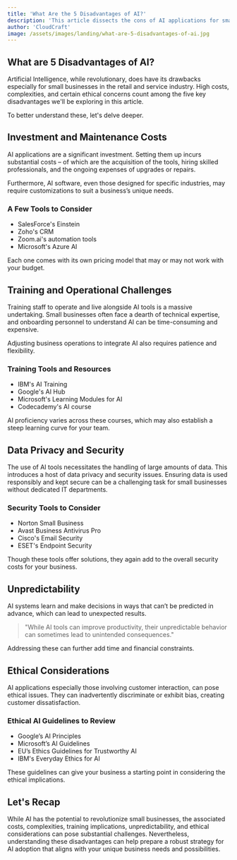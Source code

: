 ```yaml
---
title: 'What Are the 5 Disadvantages of AI?'
description: 'This article dissects the cons of AI applications for small businesses in the retail and service industry.'
author: 'CloudCraft'
image: /assets/images/landing/what-are-5-disadvantages-of-ai.jpg
---
```


## What are 5 Disadvantages of AI?

Artificial Intelligence, while revolutionary, does have its drawbacks especially for small businesses in the retail and service industry. High costs, complexities, and certain ethical concerns count among the five key disadvantages we'll be exploring in this article.

To better understand these, let's delve deeper.

<ServicesBlurb />

## Investment and Maintenance Costs

AI applications are a significant investment. Setting them up incurs substantial costs – of which are the acquisition of the tools, hiring skilled professionals, and the ongoing expenses of upgrades or repairs.

Furthermore, AI software, even those designed for specific industries, may require customizations to suit a business’s unique needs.

### A Few Tools to Consider

* SalesForce's Einstein 
* Zoho's CRM 
* Zoom.ai's automation tools
* Microsoft's Azure AI

Each one comes with its own pricing model that may or may not work with your budget.

## Training and Operational Challenges

Training staff to operate and live alongside AI tools is a massive undertaking. Small businesses often face a dearth of technical expertise, and onboarding personnel to understand AI can be time-consuming and expensive.

Adjusting business operations to integrate AI also requires patience and flexibility.

### Training Tools and Resources

* IBM's AI Training
* Google's AI Hub 
* Microsoft's Learning Modules for AI
* Codecademy's AI course

AI proficiency varies across these courses, which may also establish a steep learning curve for your team.

## Data Privacy and Security 

The use of AI tools necessitates the handling of large amounts of data. This introduces a host of data privacy and security issues. Ensuring data is used responsibly and kept secure can be a challenging task for small businesses without dedicated IT departments.

### Security Tools to Consider

* Norton Small Business
* Avast Business Antivirus Pro 
* Cisco's Email Security 
* ESET's Endpoint Security

Though these tools offer solutions, they again add to the overall security costs for your business.

<GetStartedBlurb />

## Unpredictability

AI systems learn and make decisions in ways that can’t be predicted in advance, which can lead to unexpected results.

<blockquote> "While AI tools can improve productivity, their unpredictable behavior can sometimes lead to unintended consequences."</blockquote>

Addressing these can further add time and financial constraints.

## Ethical Considerations

AI applications especially those involving customer interaction, can pose ethical issues. They can inadvertently discriminate or exhibit bias, creating customer dissatisfaction.

### Ethical AI Guidelines to Review

* Google’s AI Principles
* Microsoft’s AI Guidelines
* EU’s Ethics Guidelines for Trustworthy AI
* IBM's Everyday Ethics for AI

These guidelines can give your business a starting point in considering the ethical implications.

## Let's Recap

While AI has the potential to revolutionize small businesses, the associated costs, complexities, training implications, unpredictability, and ethical considerations can pose substantial challenges. Nevertheless, understanding these disadvantages can help prepare a robust strategy for AI adoption that aligns with your unique business needs and possibilities.
